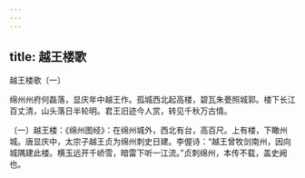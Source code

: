 ```yaml
---
---
---
```

title: 越王楼歌
---



越王楼歌〔一〕


绵州州府何磊落，显庆年中越王作。孤城西北起高楼，碧瓦朱甍照城郭。楼下长江百丈清，山头落日半轮明。君王旧迹今人赏，转见千秋万古情。

〔一〕越王楼：《绵州图经》：在绵州城外，西北有台，高百尺。上有楼，下瞰州城。唐显庆中，太宗子越王贞为绵州刺史日建。李偓诗：“越王曾牧剑南州，因向城隅建此楼。横玉远开千峤雪，暗雷下听一江流。”贞刺绵州，本传不载，盖史阙也。